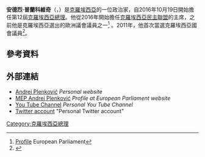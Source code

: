 {{Infobox Officeholder
| honorific_prefix = [[His_Excellency|His Excellency]]
| name = Andrej Plenković
| image = BSF_2021_Andrej_Plenković_(cropped).jpg
| caption = 
| office = [[克羅埃西亞總理|克羅埃西亞總理]]
| president = [[科琳達·格拉巴爾-基塔羅維奇|科琳達·格拉巴爾-基塔羅維奇]]<br />[[佐兰·米拉诺维奇|佐兰·米拉诺维奇]] 
| deputy =
| term_start = 2016年10月19日
| term_end = 
| predecessor = [[蒂霍米爾·奧雷什科維奇|蒂霍米爾·奧雷什科維奇]]
| successor = 
| office1 = [[克羅埃西亞民主聯盟|克羅埃西亞民主聯盟]]領袖
| term_start1 = 2016年7月17日
| term_end1 = 
| office2 = [[歐洲議會|歐洲議會]]議員
| term_start2 = 2013年7月1日
| term_end2 = 2016年10月12日
| constituency2 = 克羅地亞
| office3 = [[克羅地亞國會|克羅地亞國會]]議員
| term_start3 = 2011年12月22日
| term_end3 = 2013年7月1日
| birth_date = {{birth date and age|1970|4|8|df=y}}
| birth_place = [[南斯拉夫|南斯拉夫]][[克羅地亞|克羅地亞]][[薩格勒布|薩格勒布]] 
| death_date = 
| nationality = 克羅地亞 
| party = [[克羅埃西亞民主聯盟|克羅埃西亞民主聯盟]] <small>(2011年起)</small>
| spouse = {{marriage|[[Ana_Maslać_Plenković|Ana Maslać Plenković]]|2014}}
| children = 2名
| alma_mater = [[薩格勒布大學|薩格勒布大學]]
| awards = 
| website = {{url|andrejplenkovic.hr|官方網站}}
}}

'''安德烈·普蘭科維奇'''（{{lang-hr|Andrej Plenković}}，{{bd|1970年|4月8日}}）是[[克羅埃西亞|克羅埃西亞]]的一位政治家，自2016年10月19日開始擔任第12屆[[克羅埃西亞總理|克羅埃西亞總理]]。他從2016年開始擔任[[克羅埃西亞民主聯盟|克羅埃西亞民主聯盟]]的主席，之前他是克羅埃西亞選出的歐洲議會議員之一<ref>[http://www.europarl.europa.eu/meps/en/112755/ANDREJ_PLENKOVIC_home.html Profile] {{Wayback|url=http://www.europarl.europa.eu/meps/en/112755/ANDREJ_PLENKOVIC_home.html |date=20161104162548 }} European Parliament</ref> 。2011年，他首次當選克羅埃西亞國會議員<ref>{{cite news|title= Andrej Plenković, životopis|url= http://www.dnevno.hr/zivotopis/83455-andrej-plenkovic-zivotopis.html|language= hr|date= 2013-04-08|accessdate= 2013-08-01|deadurl= yes|archiveurl= https://web.archive.org/web/20130807044343/http://dnevno.hr/zivotopis/83455-andrej-plenkovic-zivotopis.html|archivedate= 2013-08-07}}</ref>。

== 參考資料 ==
{{reflist}}
== 外部連結 ==
{{commons category|Andrej Plenković}}
*[http://www.andrejplenkovic.hr/ Andrej Plenković] {{Wayback|url=http://www.andrejplenkovic.hr/ |date=20210214194533 }} ''Personal website''
*[http://www.europarl.europa.eu/meps/en/112755/ANDREJ_PLENKOVIC_home.html MEP Andrej Plenković] {{Wayback|url=http://www.europarl.europa.eu/meps/en/112755/ANDREJ_PLENKOVIC_home.html |date=20161104162548 }} ''Profile at European Parliament website''
*[https://www.youtube.com/channel/UCi0K3WrQ_WaN_C0lK5fSroA You Tube Channel] {{Wayback|url=https://www.youtube.com/channel/UCi0K3WrQ_WaN_C0lK5fSroA |date=20210214194608 }} ''Personal You Tube Channel''
*[https://twitter.com/andrejplenkovic Twitter account] {{Wayback|url=https://twitter.com/andrejplenkovic |date=20210310234236 }} "Personal Twitter account"

{{欧洲理事会}}
{{NATO leaders}}

{{克罗地亚小作品}}
[[Category:克羅埃西亞總理|Category:克羅埃西亞總理]]